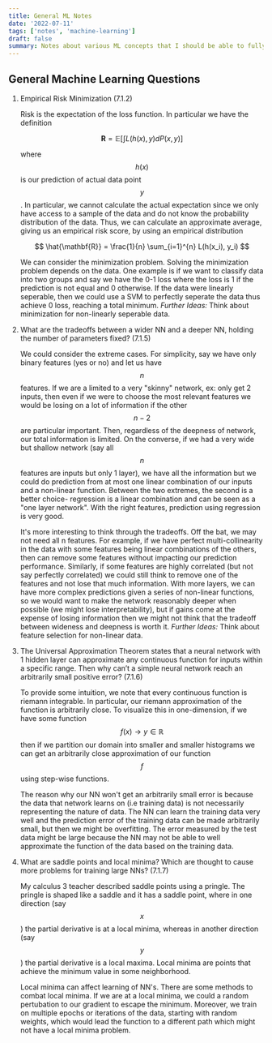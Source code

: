```yaml
---
title: General ML Notes
date: '2022-07-11'
tags: ['notes', 'machine-learning']
draft: false
summary: Notes about various ML concepts that I should be able to fully understand and explain in a simple manner.
---
```


## General Machine Learning Questions

1. Empirical Risk Minimization (7.1.2)

   Risk is the expectation of the loss function. In particular we have the definition

   $$
   \mathbf{R} = \mathbb{E}[\int L(h(x), y) dP(x,y)]
   $$

   where $$h(x)$$ is our prediction of actual data point $$y$$. In particular, we cannot calculate
   the actual expectation since we only have access to a sample of the data and
   do not know the probability distribution of the data. Thus, we can calculate
   an approximate average, giving us an empirical risk score, by using an empirical distribution

   $$
   \hat{\mathbf{R}} = \frac{1}{n} \sum_{i=1}^{n} L(h(x_i), y_i)
   $$

   We can consider the minimization problem. Solving the minimization problem depends on the data.
   One example is if we want to classify data into two groups and say we have the 0-1 loss
   where the loss is 1 if the prediction is not equal and 0 otherwise.
   If the data were linearly seperable, then we could use a SVM to perfectly seperate
   the data thus achieve 0 loss, reaching a total minimum.
   _Further Ideas:_ Think about minimization for non-linearly seperable data.

2. What are the tradeoffs between a wider NN and a deeper NN, holding the number of parameters fixed? (7.1.5)

   We could consider the extreme cases. For simplicity, say we have only binary features (yes or no) and let us have $$n$$ features. If we are a limited to a very "skinny" network,
   ex: only get 2 inputs, then even if we were to choose the most relevant features we would be losing on a lot of information if the other $$n-2$$ are particular important.
   Then, regardless of the deepness of network, our total information is limited.
   On the converse, if we had a very wide but shallow network (say all $$n$$ features are inputs but only 1 layer), we have all the information but we could do prediction
   from at most one linear combination of our inputs and a non-linear function.
   Between the two extremes, the second is a better choice- regression is a linear combination and can be seen as a "one layer network". With the right features,
   prediction using regression is very good.

   It's more interesting to think through the tradeoffs. Off the bat, we may not need all n features. For example, if we have perfect multi-collinearity in the data with
   some features being linear combinations of the others, then can remove some features without impacting our prediction performance.
   Similarly, if some features are highly correlated (but not say perfectly correlated) we could still think to remove one of the features and not lose that much information.
   With more layers, we can have more complex predictions given a series of non-linear functions, so we would want to make the network reasonably deeper when possible (we might lose interpretability),
   but if gains come at the expense of losing information then we might not think that the tradeoff between wideness and deepness is worth it.
   _Further Ideas:_ Think about feature selection for non-linear data.

3. The Universal Approximation Theorem states that a neural network with 1 hidden layer can approximate any continuous function for inputs within a specific range.
   Then why can’t a simple neural network reach an arbitrarily small positive error? (7.1.6)

   To provide some intuition, we note that every continuous function is riemann integrable. In particular, our riemann approximation of the function is arbitrarily close. To visualize this in
   one-dimension, if we have some function $$f(x) \to y \in \mathbb{R}$$ then if we partition our domain into smaller and smaller histograms we can get an arbitrarily close approximation of
   our function $$f$$ using step-wise functions.

   The reason why our NN won't get an arbitrarily small error is because the data that network learns on (i.e training data) is not necessarily representing the nature of data.
   The NN can learn the training data very well and the prediction error of the training data can be made arbitrarily small, but then we might be overfitting. The error measured by the test data
   might be large because the NN may not be able to well approximate the function of the data based on the training data.

4. What are saddle points and local minima? Which are thought to cause more problems for training large NNs? (7.1.7)

   My calculus 3 teacher described saddle points using a pringle. The pringle is shaped like a saddle and it has a saddle point, where in one direction (say $$x$$) the partial derivative is at a local minima, whereas
   in another direction (say $$y$$) the partial derivative is a local maxima. Local minima are points that achieve the minimum value in some neighborhood.

   Local minima can affect learning of NN's. There are some methods to combat local minima. If we are at a local minima, we could a random pertubation to our gradient to escape the minimum.
   Moreover, we train on multiple epochs or iterations of the data, starting with random weights, which would lead the function to a different path which might not have a local minima problem.
